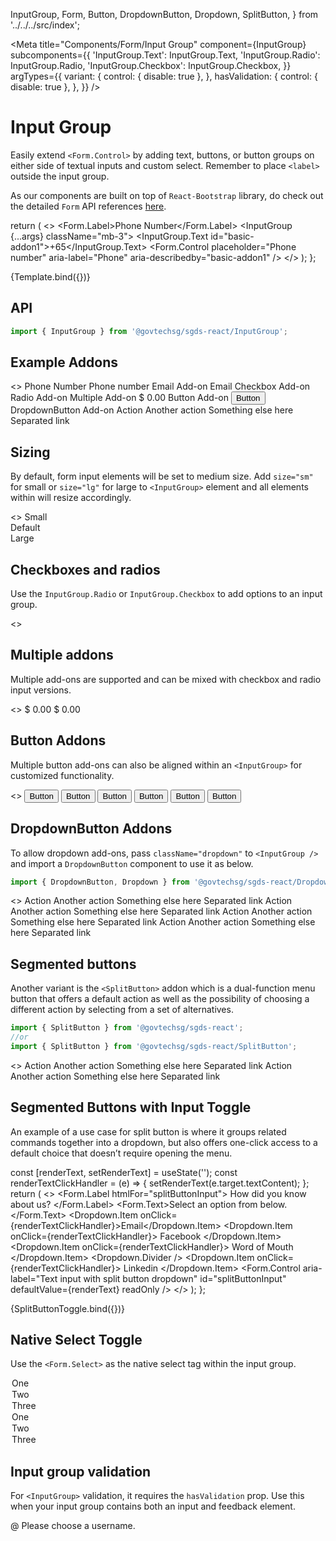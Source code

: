  InputGroup,
  Form,
  Button,
  DropdownButton,
  Dropdown,
  SplitButton,
} from '../../../src/index';

<Meta
  title="Components/Form/Input Group"
  component={InputGroup}
  subcomponents={{
    'InputGroup.Text': InputGroup.Text,
    'InputGroup.Radio': InputGroup.Radio,
    'InputGroup.Checkbox': InputGroup.Checkbox,
  }}
  argTypes={{
    variant: {
      control: { disable: true },
    },
    hasValidation: {
      control: { disable: true },
    },
  }}
/>

# Input Group

Easily extend `<Form.Control>` by adding text, buttons, or button groups on either side of textual inputs and custom select. Remember to place `<label>` outside the input group.

As our components are built on top of `React-Bootstrap` library, do check out the detailed `Form` API references <a href="https://react-bootstrap.github.io/forms/overview/" target="_blank">here</a>.

  return (
    <>
      <Form.Label>Phone Number</Form.Label>
      <InputGroup {...args} className="mb-3">
        <InputGroup.Text id="basic-addon1">+65</InputGroup.Text>
        <Form.Control
          placeholder="Phone number"
          aria-label="Phone"
          aria-describedby="basic-addon1"
        />
      </InputGroup>
    </>
  );
};

<Canvas>
  <Story name="Example" parameters={{ docs: { source: { type: 'code' } } }}>{Template.bind({})}</Story>
</Canvas>

## API

```jsx
import { InputGroup } from '@govtechsg/sgds-react/InputGroup';
```

<ArgsTable story="Example" />


## Example Addons

<Canvas>
  <Story name="More Addons">
    <>
      <Form.Label>Phone Number</Form.Label>
      <InputGroup className="mb-3">
        <InputGroup.Text id="basic-addon1">Phone number</InputGroup.Text>
          <Form.Control
            placeholder="Phone number"
            aria-label="Phone"
            aria-describedby="basic-addon1"
          />
      </InputGroup>
      <Form.Label>Email Add-on</Form.Label>
      <InputGroup className="mb-3">
        <InputGroup.Text id="basic-addon2">Email</InputGroup.Text>
          <Form.Control
            className="w-75"
            aria-label="Email"
            aria-describedby="basic-addon2"
          />
      </InputGroup>
      <Form.Label>Checkbox Add-on</Form.Label>
      <InputGroup className="mb-3">
        <InputGroup.Checkbox aria-label="Checkbox for following text input" />
          <Form.Control aria-label="Text input with checkbox" />
      </InputGroup>
      <Form.Label>Radio Add-on</Form.Label>
      <InputGroup className="mb-3">
        <InputGroup.Radio aria-label="Radio button for following text input" />
          <Form.Control aria-label="Text input with radio button" />
      </InputGroup>
      <Form.Label>Multiple Add-on</Form.Label>
      <InputGroup className="mb-3">
        <InputGroup.Text>$</InputGroup.Text>
        <InputGroup.Text>0.00</InputGroup.Text>
          <Form.Control aria-label="Dollar amount (with dot and two decimal places)" />
      </InputGroup>
      <Form.Label>Button Add-on</Form.Label>
      <InputGroup className="mb-3">
        <Button variant="outline-secondary" id="button-addon1">
          Button
        </Button>
          <Form.Control
            aria-label="Example text with button addon"
            aria-describedby="basic-addon1"
          />
      </InputGroup>
      <Form.Label>DropdownButton Add-on</Form.Label>
      <InputGroup className="mb-3 dropdown">
        <DropdownButton
          variant="outline-secondary"
          title="Dropdown"
          id="input-group-dropdown-1"
        >
          <Dropdown.Item href="#">Action</Dropdown.Item>
          <Dropdown.Item href="#">Another action</Dropdown.Item>
          <Dropdown.Item href="#">Something else here</Dropdown.Item>
          <Dropdown.Divider />
          <Dropdown.Item href="#" disabled>
            Separated link
          </Dropdown.Item>
        </DropdownButton>
          <Form.Control
            className="w-75"
            aria-label="Text input with dropdown button"
          />
      </InputGroup>
    </>
  </Story>
</Canvas>

## Sizing

By default, form input elements will be set to medium size. Add `size="sm"` for small or `size="lg"` for large to `<InputGroup>` element and all elements within will resize accordingly.

<Canvas>
  <Story name="Sizing">
    <>
      <InputGroup size="sm" className="mb-3">
        <InputGroup.Text id="inputGroup-sizing-sm">Small</InputGroup.Text>
        <Form.Control
          aria-label="Small"
          aria-describedby="inputGroup-sizing-sm"
        />
      </InputGroup>
      <br />
      <InputGroup className="mb-3">
        <InputGroup.Text id="inputGroup-sizing-default">
          Default
        </InputGroup.Text>
        <Form.Control
          aria-label="Default"
          aria-describedby="inputGroup-sizing-default"
        />
      </InputGroup>
      <br />
      <InputGroup size="lg">
        <InputGroup.Text id="inputGroup-sizing-lg">Large</InputGroup.Text>
        <Form.Control
          aria-label="Large"
          aria-describedby="inputGroup-sizing-sm"
        />
      </InputGroup>
    </>
  </Story>
</Canvas>

## Checkboxes and radios

Use the `InputGroup.Radio` or `InputGroup.Checkbox` to add options to an input group.

<Canvas>
  <Story name="Checkbox & Radio">
    <>
      <InputGroup className="mb-3">
        <InputGroup.Checkbox aria-label="Checkbox for following text input" />
        <Form.Control aria-label="Text input with checkbox" />
      </InputGroup>
      <InputGroup>
        <InputGroup.Radio aria-label="Radio button for following text input" />
        <Form.Control aria-label="Text input with radio button" />
      </InputGroup>
    </>
  </Story>
</Canvas>

## Multiple addons

Multiple add-ons are supported and can be mixed with checkbox and radio input versions.

<Canvas>
  <Story name="Multiple Addons">
    <>
      <InputGroup className="mb-3">
        <InputGroup.Text>$</InputGroup.Text>
        <InputGroup.Text>0.00</InputGroup.Text>
        <Form.Control aria-label="Dollar amount (with dot and two decimal places)" />
      </InputGroup>
      <InputGroup>
        <Form.Control aria-label="Dollar amount (with dot and two decimal places)" />
        <InputGroup.Text>$</InputGroup.Text>
        <InputGroup.Text>0.00</InputGroup.Text>
      </InputGroup>
    </>
  </Story>
</Canvas>

## Button Addons

Multiple button add-ons can also be aligned within an `<InputGroup>` for customized functionality.

<Canvas>
  <Story name="Button Addons">
    <>
      <InputGroup className="mb-3">
        <Button variant="outline-secondary" id="button-addon1">
          Button
        </Button>
        <Form.Control
          aria-label="Example text with button addon"
          aria-describedby="basic-addon1"
        />
      </InputGroup>
      <InputGroup className="mb-3">
        <Form.Control
          placeholder="Recipient's username"
          aria-label="Recipient's username"
          aria-describedby="basic-addon2"
        />
        <Button variant="outline-secondary" id="button-addon2">
          Button
        </Button>
      </InputGroup>
      <InputGroup className="mb-3">
        <Button variant="outline-secondary">Button</Button>
        <Button variant="outline-secondary">Button</Button>
        <Form.Control aria-label="Example text with two button addons" />
      </InputGroup>
      <InputGroup>
        <Form.Control
          placeholder="Recipient's username"
          aria-label="Recipient's username with two button addons"
        />
        <Button variant="outline-secondary">Button</Button>
        <Button variant="outline-secondary">Button</Button>
      </InputGroup>
    </>
  </Story>
</Canvas>

## DropdownButton Addons

To allow dropdown add-ons, pass `className="dropdown"` to `<InputGroup />` and import a `DropdownButton` component to use it as below.

```jsx
import { DropdownButton, Dropdown } from '@govtechsg/sgds-react/Dropdown';
```

<Canvas>
  <Story name="DropdownButton Addons">
    <>
      <InputGroup className="mb-3 dropdown">
        <DropdownButton
          variant="outline-secondary"
          title="Dropdown"
          id="input-group-dropdown-1"
        >
          <Dropdown.Item href="#">Action</Dropdown.Item>
          <Dropdown.Item href="#">Another action</Dropdown.Item>
          <Dropdown.Item href="#">Something else here</Dropdown.Item>
          <Dropdown.Divider />
          <Dropdown.Item href="#" disabled>
            Separated link
          </Dropdown.Item>
        </DropdownButton>
        <Form.Control aria-label="Text input with dropdown button" />
      </InputGroup>
      <InputGroup className="mb-3 dropdown">
        <Form.Control aria-label="Text input with dropdown button" />
        <DropdownButton
          variant="outline-secondary"
          title="Dropdown"
          id="input-group-dropdown-2"
          align="end"
        >
          <Dropdown.Item href="#">Action</Dropdown.Item>
          <Dropdown.Item href="#">Another action</Dropdown.Item>
          <Dropdown.Item href="#">Something else here</Dropdown.Item>
          <Dropdown.Divider />
          <Dropdown.Item href="#" disabled>
            Separated link
          </Dropdown.Item>
        </DropdownButton>
      </InputGroup>
      <InputGroup className="dropdown">
        <DropdownButton
          variant="outline-secondary"
          title="Dropdown"
          id="input-group-dropdown-3"
        >
          <Dropdown.Item href="#">Action</Dropdown.Item>
          <Dropdown.Item href="#">Another action</Dropdown.Item>
          <Dropdown.Item href="#">Something else here</Dropdown.Item>
          <Dropdown.Divider />
          <Dropdown.Item href="#" disabled>
            Separated link
          </Dropdown.Item>
        </DropdownButton>
        <Form.Control aria-label="Text input with 2 dropdown buttons" />
        <DropdownButton
          variant="outline-secondary"
          title="Dropdown"
          id="input-group-dropdown-4"
          align="end"
        >
          <Dropdown.Item href="#">Action</Dropdown.Item>
          <Dropdown.Item href="#">Another action</Dropdown.Item>
          <Dropdown.Item href="#">Something else here</Dropdown.Item>
          <Dropdown.Divider />
          <Dropdown.Item href="#" disabled>
            Separated link
          </Dropdown.Item>
        </DropdownButton>
      </InputGroup>
    </>
  </Story>
</Canvas>

## Segmented buttons

Another variant is the `<SplitButton>` addon which is a dual-function menu button that offers a default action as well as the possibility of choosing a different action by selecting from a set of alternatives.

```jsx
import { SplitButton } from '@govtechsg/sgds-react';
//or
import { SplitButton } from '@govtechsg/sgds-react/SplitButton';
```

<Canvas>
  <Story name="Segmented Buttons">
    <>
      <InputGroup className="mb-3">
        <SplitButton
          variant="outline-secondary"
          title="Action"
          id="segmented-button-dropdown-1"
        >
          <Dropdown.Item href="#">Action</Dropdown.Item>
          <Dropdown.Item href="#">Another action</Dropdown.Item>
          <Dropdown.Item href="#">Something else here</Dropdown.Item>
          <Dropdown.Divider />
          <Dropdown.Item href="#">Separated link</Dropdown.Item>
        </SplitButton>
        <Form.Control aria-label="Text input with dropdown button" />
      </InputGroup>
      <InputGroup className="mb-3">
        <Form.Control aria-label="Text input with dropdown button" />
        <SplitButton
          variant="outline-secondary"
          title="Action"
          id="segmented-button-dropdown-2"
          alignRight
        >
          <Dropdown.Item href="#">Action</Dropdown.Item>
          <Dropdown.Item href="#">Another action</Dropdown.Item>
          <Dropdown.Item href="#">Something else here</Dropdown.Item>
          <Dropdown.Divider />
          <Dropdown.Item href="#">Separated link</Dropdown.Item>
        </SplitButton>
      </InputGroup>
    </>
  </Story>
</Canvas>

## Segmented Buttons with Input Toggle

An example of a use case for split button is where it groups related commands together into a dropdown,
but also offers one-click access to a default choice that doesn’t require opening the menu.

  const [renderText, setRenderText] = useState('');
  const renderTextClickHandler = (e) => {
    setRenderText(e.target.textContent);
  };
  return (
    <>
      <Form.Label htmlFor="splitButtonInput">
        How did you know about us?
      </Form.Label>
      <Form.Text>Select an option from below.</Form.Text>
      <InputGroup className="mb-3">
        <SplitButton
          variant="outline-secondary"
          title="Email"
          id="segmented-button-dropdown-3"
          onClick={renderTextClickHandler}
        >
          <Dropdown.Item onClick={renderTextClickHandler}>Email</Dropdown.Item>
          <Dropdown.Item onClick={renderTextClickHandler}>
            Facebook
          </Dropdown.Item>
          <Dropdown.Item onClick={renderTextClickHandler}>
            Word of Mouth
          </Dropdown.Item>
          <Dropdown.Divider />
          <Dropdown.Item onClick={renderTextClickHandler}>
            Linkedin
          </Dropdown.Item>
        </SplitButton>
        <Form.Control
          aria-label="Text input with split button dropdown"
          id="splitButtonInput"
          defaultValue={renderText}
          readOnly
        />
      </InputGroup>
    </>
  );
};

<Canvas>
  <Story name="Segmented Buttons with Input Toggle">
    {SplitButtonToggle.bind({})}
  </Story>
</Canvas>

## Native Select Toggle

Use the `<Form.Select>` as the native select tag within the input group.

<Canvas>
  <Story name="Native Select Toggle">
    <Form>
      <InputGroup className="mb-3" id="select-addon1">
        <Form.Select defaultValue="2" aria-label="select-addon1">
          <option value="1">One</option>
          <option value="2">Two</option>
          <option value="3">Three</option>
        </Form.Select>
        <Form.Control
          className="w-75"
          placeholder="Select..."
          aria-label="select"
          aria-describedby="select-addon1"
        />
      </InputGroup>
      <InputGroup className="mb-3" id="select-addon2">
        <Form.Control
          className="w-75"
          placeholder="Select..."
          aria-label="select"
          aria-describedby="select-addon2"
        />
        <Form.Select defaultValue="3" aria-label="select-addon2">
          <option value="1">One</option>
          <option value="2">Two</option>
          <option value="3">Three</option>
        </Form.Select>
      </InputGroup>
    </Form>
  </Story>
</Canvas>

## Input group validation

For `<InputGroup>` validation, it requires the `hasValidation` prop. Use this when your input group contains both an input and feedback element.

<Canvas>
  <Story name="Input Group Validation">
    <InputGroup hasValidation>
      <InputGroup.Text>@</InputGroup.Text>
      <Form.Control type="text" required isInvalid aria-label="input" />
      <Form.Control.Feedback type="invalid">
        Please choose a username.
      </Form.Control.Feedback>
    </InputGroup>
  </Story>
</Canvas>
